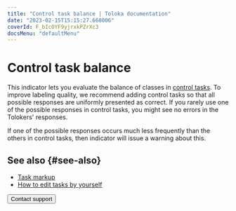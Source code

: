 ```yaml
---
title: "Control task balance | Toloka documentation"
date: "2023-02-15T15:15:27.668006"
coverId: F_bIcOYF9yjrxkPZrXc3
docsMenu: "defaultMenu"
---
```



# Control task balance

This indicator lets you evaluate the balance of classes in [control tasks](/docs/glossary#control-task). To improve labeling quality, we recommend adding control tasks so that all possible responses are uniformly presented as correct. If you rarely use one of the possible responses in control tasks, you might see no errors in the Tolokers' responses.

<Note mode="note" title="Note">

If one of the possible responses occurs much less frequently than the others in control tasks, then indicator will issue a warning about this.

</Note>

## See also {#see-also}

- [Task markup](/docs/guide/task_markup)
- [How to edit tasks by yourself](/docs/guide/task-markup-by-yourself)

<Button themeColor="light" view="default" size="l" type="link" url="/docs/guide/troubleshooting/support?form-source=guide-efficiency-metrics-control-tasks-balance">Contact support</Button>

